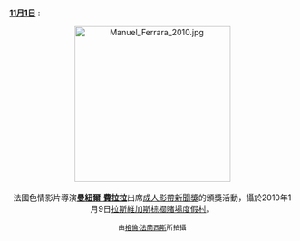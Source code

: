 <br />'''[[Portal:色情/每日圖片/11月1日|11月1日]]''' :
<center>
[[File:Manuel_Ferrara_2010.jpg|275px]]
<br><br>
法國色情影片導演'''[[曼紐爾·費拉拉|曼紐爾·費拉拉]]'''出席[[成人影帶新聞獎|成人影帶新聞獎]]的頒獎活動，攝於2010年1月9日[[拉斯維加斯|拉斯維加斯]][[棕櫚賭場度假村|棕櫚賭場度假村]]。
<p>
<small>由[[:en:User:Toglenn|格倫·法蘭西斯]]所拍攝</small>
</center>